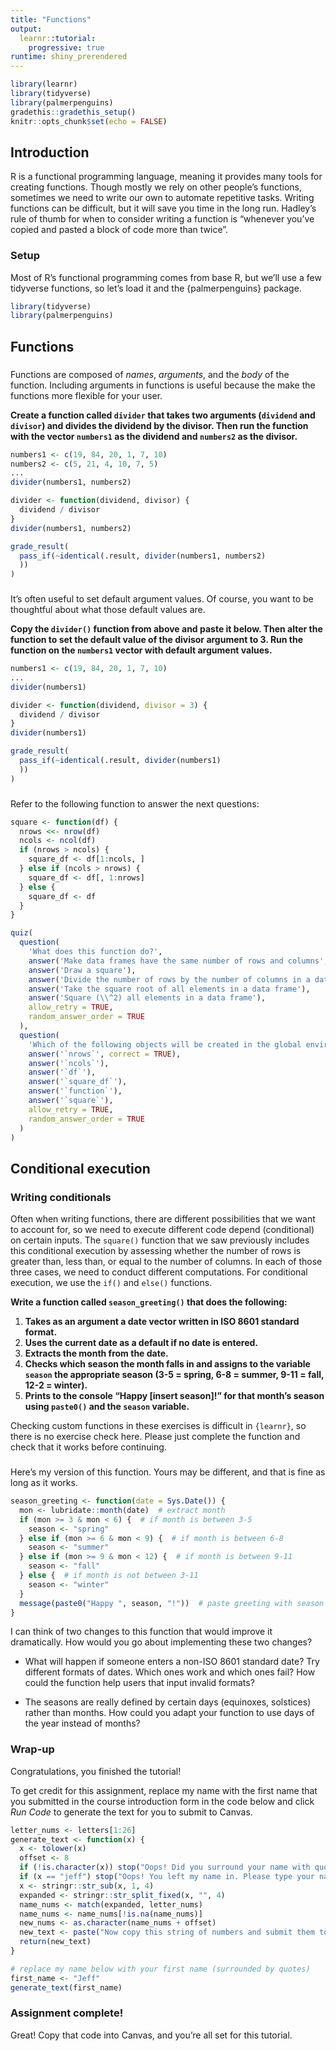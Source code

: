 ```yaml
---
title: "Functions"
output: 
  learnr::tutorial:
    progressive: true
runtime: shiny_prerendered
---
```


```r
library(learnr)
library(tidyverse)
library(palmerpenguins)
gradethis::gradethis_setup()
knitr::opts_chunk$set(echo = FALSE)
```



## Introduction

R is a functional programming language, meaning it provides many tools for creating functions. Though mostly we rely on other people's functions, sometimes we need to write our own to automate repetitive tasks. Writing functions can be difficult, but it will save you time in the long run. Hadley's rule of thumb for when to consider writing a function is "whenever you’ve copied and pasted a block of code more than twice".

### Setup

Most of R's functional programming comes from base R, but we'll use a few tidyverse functions, so let's load it and the {palmerpenguins} package.

```r
library(tidyverse)
library(palmerpenguins)
```


## Functions

###

Functions are composed of _names_, _arguments_, and the _body_ of the function. Including arguments in functions is useful because the make the functions more flexible for your user.


**Create a function called `divider` that takes two arguments (`dividend` and `divisor`) and divides the dividend by the divisor. Then run the function with the vector `numbers1` as the dividend and `numbers2` as the divisor.**
```r
numbers1 <- c(19, 84, 20, 1, 7, 10)
numbers2 <- c(5, 21, 4, 10, 7, 5)
...
divider(numbers1, numbers2)
```

```r
divider <- function(dividend, divisor) {
  dividend / divisor
}
divider(numbers1, numbers2)
```

```r
grade_result(
  pass_if(~identical(.result, divider(numbers1, numbers2)
  ))
)
```

###

It's often useful to set default argument values. Of course, you want to be thoughtful about what those default values are.

**Copy the `divider()` function from above and paste it below. Then alter the function to set the default value of the divisor argument to 3. Run the function on the `numbers1` vector with default argument values.**
```r
numbers1 <- c(19, 84, 20, 1, 7, 10)
...
divider(numbers1)
```

```r
divider <- function(dividend, divisor = 3) {
  dividend / divisor
}
divider(numbers1)
```

```r
grade_result(
  pass_if(~identical(.result, divider(numbers1)
  ))
)
```

###

Refer to the following function to answer the next questions:
```r
square <- function(df) {
  nrows <<- nrow(df)
  ncols <- ncol(df)
  if (nrows > ncols) {
    square_df <- df[1:ncols, ]
  } else if (ncols > nrows) {
    square_df <- df[, 1:nrows]
  } else {
    square_df <- df
  }
}
```

```r
quiz(
  question(
    'What does this function do?',
    answer('Make data frames have the same number of rows and columns', correct = TRUE),
    answer('Draw a square'),
    answer('Divide the number of rows by the number of columns in a data frame'),
    answer('Take the square root of all elements in a data frame'),
    answer('Square (\\^2) all elements in a data frame'),
    allow_retry = TRUE,
    random_answer_order = TRUE
  ),
  question(
    'Which of the following objects will be created in the global environment when the following command is run: `square(mtcars)`?',
    answer('`nrows`', correct = TRUE),
    answer('`ncols`'),
    answer('`df`'),
    answer('`square_df`'),
    answer('`function`'),
    answer('`square`'),
    allow_retry = TRUE,
    random_answer_order = TRUE
  )
)
```

## Conditional execution

### Writing conditionals

Often when writing functions, there are different possibilities that we want to account for, so we need to execute different code depend (conditional) on certain inputs. The `square()` function that we saw previously includes this conditional execution by assessing whether the number of rows is greater than, less than, or equal to the number of columns. In each of those three cases, we need to conduct different computations. For conditional execution, we use the `if()` and `else()` functions.

**Write a function called `season_greeting()` that does the following:**

1. **Takes as an argument a date vector written in ISO 8601 standard format.**
1. **Uses the current date as a default if no date is entered.**
1. **Extracts the month from the date.**
1. **Checks which season the month falls in and assigns to the variable `season` the appropriate season (3-5 = spring, 6-8 = summer, 9-11 = fall, 12-2 = winter).**
1. **Prints to the console "Happy [insert season]!" for that month's season using `paste0()` and the `season` variable.**

Checking custom functions in these exercises is difficult in `{learnr}`, so there is no exercise check here. Please just complete the function and check that it works before continuing.

### 

Here's my version of this function. Yours may be different, and that is fine as long as it works.

```r
season_greeting <- function(date = Sys.Date()) {
  mon <- lubridate::month(date)  # extract month
  if (mon >= 3 & mon < 6) {  # if month is between 3-5
    season <- "spring"
  } else if (mon >= 6 & mon < 9) {  # if month is between 6-8
    season <- "summer"
  } else if (mon >= 9 & mon < 12) {  # if month is between 9-11
    season <- "fall"
  } else {  # if month is not between 3-11
    season <- "winter"
  }
  message(paste0("Happy ", season, "!"))  # paste greeting with season
} 
```

I can think of two changes to this function that would improve it dramatically. How would you go about implementing these two changes?

* What will happen if someone enters a non-ISO 8601 standard date? Try different formats of dates. Which ones work and which ones fail? How could the function help users that input invalid formats?

* The seasons are really defined by certain days (equinoxes, solstices) rather than months. How could you adapt your function to use days of the year instead of months?



### Wrap-up

Congratulations, you finished the tutorial!

To get credit for this assignment, replace my name with the first name that you submitted in the course introduction form in the code below and click *Run Code* to generate the text for you to submit to Canvas. 

```r
letter_nums <- letters[1:26]
generate_text <- function(x) {
  x <- tolower(x)
  offset <- 8
  if (!is.character(x)) stop("Oops! Did you surround your name with quotation marks?")
  if (x == "jeff") stop("Oops! You left my name in. Please type your name.")
  x <- stringr::str_sub(x, 1, 4)
  expanded <- stringr::str_split_fixed(x, "", 4)
  name_nums <- match(expanded, letter_nums)
  name_nums <- name_nums[!is.na(name_nums)]
  new_nums <- as.character(name_nums + offset)
  new_text <- paste("Now copy this string of numbers and submit them to Canvas:", stringr::str_c(new_nums, collapse = ""))
  return(new_text)
}
```

```r
# replace my name below with your first name (surrounded by quotes)
first_name <- "Jeff"
generate_text(first_name)
```

### Assignment complete!

Great! Copy that code into Canvas, and you're all set for this tutorial.
